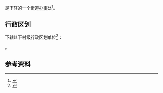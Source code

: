 {{中国乡级行政区|51/09/04/002/000}}

'''{{PAGENAMEBASE}}'''是{{PRC admin/fullname|51/09/04/002/000|3}}下辖的一个[[街道办事处|街道办事处]]<ref>{{PRC admin/ref sgc|{{PRC admin/parent|51/09/04/002/000}}}}</ref>。

== 行政区划 ==
{{PAGENAMEBASE}}下辖以下村级行政区划单位<ref>{{PRC admin/ref sgc|51/09/04/002/000}}</ref>：

{{PRC admin/children|51/09/04/002/000}}。

== 参考资料 ==
{{reflist}}

{{四川行政区划小作品}}
{{PRC admin/navcat|51/09/04/002/000}}
